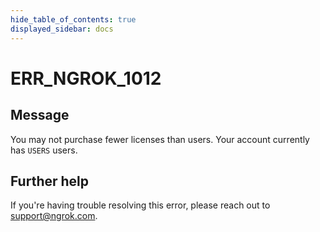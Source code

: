 ```yaml
---
hide_table_of_contents: true
displayed_sidebar: docs
---
```



# ERR_NGROK_1012

## Message

You may not purchase fewer licenses than users. Your account currently has `USERS` users.

<ErrorDetails error="err_ngrok_1012" />

## Further help

If you're having trouble resolving this error, please reach out to [support@ngrok.com](mailto:support@ngrok.com?subject=Help%20with%20ERR_NGROK_1012).
